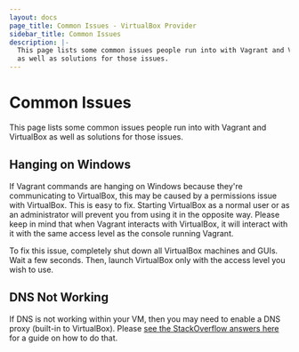 ```yaml
---
layout: docs
page_title: Common Issues - VirtualBox Provider
sidebar_title: Common Issues
description: |-
  This page lists some common issues people run into with Vagrant and VirtualBox
  as well as solutions for those issues.
---
```


# Common Issues

This page lists some common issues people run into with Vagrant and VirtualBox
as well as solutions for those issues.

## Hanging on Windows

If Vagrant commands are hanging on Windows because they're communicating
to VirtualBox, this may be caused by a permissions issue with VirtualBox.
This is easy to fix. Starting VirtualBox as a normal user or as an
administrator will prevent you from using it in the opposite way. Please keep
in mind that when Vagrant interacts with VirtualBox, it will interact with
it with the same access level as the console running Vagrant.

To fix this issue, completely shut down all VirtualBox machines and GUIs.
Wait a few seconds. Then, launch VirtualBox only with the access level you
wish to use.

## DNS Not Working

If DNS is not working within your VM, then you may need to enable
a DNS proxy (built-in to VirtualBox). Please [see the StackOverflow answers
here](https://serverfault.com/questions/453185/vagrant-virtualbox-dns-10-0-2-3-not-working)
for a guide on how to do that.
